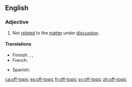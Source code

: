 ==English==

===Adjective===
{{en-adj|head=[[off]]-[[topic]]}}

# Not [[related]] to the [[matter]] under [[discussion]].

====Translations====
{{trans-top|not related to the matter being discussed}}
* Finnish: {{t|fi|asiaan kuulumaton}}, {{t|fi|epäasiallinen}}, {{t+|fi|asiaton}}
* French: {{t+|fr|hors-sujet|m}}
{{trans-mid}}
* Spanish: {{t|es|fuera de tema}}
{{trans-bottom}}

[[ca:off-topic]]
[[es:off-topic]]
[[fr:off-topic]]
[[sv:off-topic]]
[[zh:off-topic]]